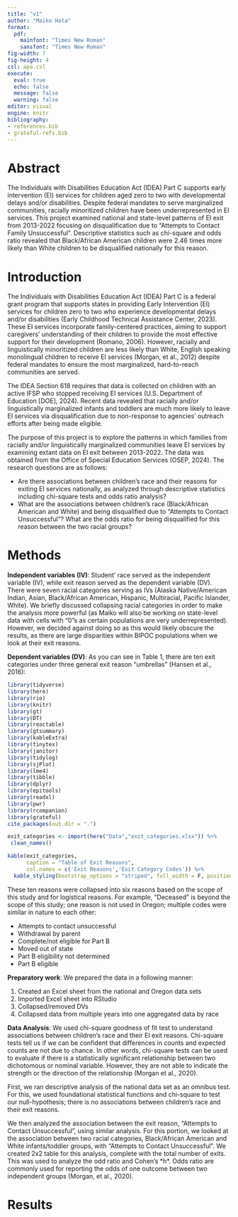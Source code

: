 ```yaml
---
title: "v1"
author: "Maiko Hata"
format: 
  pdf:
    mainfont: "Times New Roman"
    sansfont: "Times New Roman"
fig-width: 7
fig-height: 4
csl: apa.csl
execute: 
  eval: true 
  echo: false
  message: false 
  warning: false
editor: visual
engine: knitr
bibliography: 
- references.bib
- grateful-refs.bib
---
```


# Abstract

The Individuals with Disabilities Education Act (IDEA) Part C supports early intervention (EI) services for children aged zero to two with developmental delays and/or disabilities. Despite federal mandates to serve marginalized communities, racially minoritized children have been underrepresented in EI services. This project examined national and state-level patterns of EI exit from 2013-2022 focusing on disqualification due to "Attempts to Contact Family Unsuccessful". Descriptive statistics such as chi-square and odds ratio revealed that Black/African American children were 2.46 times more likely than White children to be disqualified nationally for this reason.

# Introduction

The Individuals with Disabilities Education Act (IDEA) Part C is a federal grant program that supports states in providing Early Intervention (EI) services for children zero to two who experience developmental delays and/or disabilities (Early Childhood Technical Assistance Center, 2023). These EI services incorporate family-centered practices, aiming to support caregivers' understanding of their children to provide the most effective support for their development (Romano, 2006). However, racially and linguistically minoritized children are less likely than White, English speaking monolingual children to receive EI services (Morgan, et al., 2012) despite federal mandates to ensure the most marginalized, hard-to-reach communities are served.

The IDEA Section 618 requires that data is collected on children with an active IFSP who stopped receiving EI services (U.S. Department of Education \[DOE\], 2024). Recent data revealed that racially and/or linguistically marginalized infants and toddlers are much more likely to leave EI services via disqualification due to non-response to agencies’ outreach efforts after being made eligible.

The purpose of this project is to explore the patterns in which families from racially and/or linguistically marginalized communities leave EI services by examining extant data on EI exit between 2013-2022. The data was obtained from the Office of Special Education Services (OSEP, 2024). The research questions are as follows:

-   Are there associations between children's race and their reasons for exiting EI services nationally, as analyzed through descriptive statistics including chi-square tests and odds ratio analysis?
-   What are the associations between children's race (Black/African American and White) and being disqualified due to "Attempts to Contact Unsuccessful"? What are the odds ratio for being disqualified for this reason between the two racial groups?

# **Methods**

**Independent variables (IV)**: Student' race served as the independent variable (IV), while exit reason served as the dependent variable (DV). There were seven racial categories serving as IVs (Alaska Native/American Indian, Asian, Black/African American, Hispanic, Multiracial, Pacific Islander, White). We briefly discussed collapsing racial categories in order to make the analysis more powerful (as Maiko will also be working on state-level data with cells with "0"s as certain populations are very underrepresented). However, we decided against doing so as this would likely obscure the results, as there are large disparities within BIPOC populations when we look at their exit reasons.

**Dependent variables (DV)**: As you can see in Table 1, there are ten exit categories under three general exit reason “umbrellas” (Hansen et al., 2016):

```r
library(tidyverse)
library(here)
library(rio)
library(knitr)
library(gt)
library(DT)
library(reactable)
library(gtsummary)
library(kableExtra)
library(tinytex)
library(janitor)
library(tidylog)
library(sjPlot)
library(lme4)
library(tibble)
library(dplyr)
library(epitools)
library(readxl)
library(pwr)
library(rcompanion)
library(grateful)
cite_packages(out.dir = ".")
```

```r
exit_categories <- import(here("Data","exit_categories.xlsx")) %>%
 clean_names() 
```

```r
kable(exit_categories, 
      caption = "Table of Exit Reasons",
      col.names = c('Exit Reasons','Exit Category Codes')) %>% 
  kable_styling(bootstrap_options = "striped", full_width = F, position = "left")
```

These ten reasons were collapsed into six reasons based on the scope of this study and for logistical reasons. For example, "Deceased" is beyond the scope of this study; one reason is not used in Oregon; multiple codes were similar in nature to each other:

-   Attempts to contact unsuccessful
-   Withdrawal by parent
-   Complete/not eligible for Part B
-   Moved out of state
-   Part B eligibility not determined
-   Part B eligible

**Preparatory work**: We prepared the data in a following manner:

1.  Created an Excel sheet from the national and Oregon data sets
2.  Imported Excel sheet into RStudio
3.  Collapsed/removed DVs
4.  Collapsed data from multiple years into one aggregated data by race

**Data Analysis**: We used chi-square goodness of fit test to understand associations between children's race and their EI exit reasons. Chi-square tests tell us if we can be confident that differences in counts and expected counts are not due to chance. In other words, chi-square tests can be used to evaluate if there is a statistically significant relationship between two dichotomous or nominal variable. However, they are not able to indicate the strength or the direction of the relationship (Morgan et al., 2020).

First, we ran descriptive analysis of the national data set as an omnibus test. For this, we used foundational statistical functions and chi-square to test our null-hypothesis; there is no associations between children's race and their exit reasons.

We then analyzed the association between the exit reason, "Attempts to Contact Unsuccessful", using similar analysis. For this portion, we looked at the association between two racial categories, Black/African American and White infants/toddler groups, with "Attempts to Contact Unsuccessful". We created 2x2 table for this analysis, complete with the total number of exits. This was used to analyze the odd ratio and Cohen's \*h\*. Odds ratio are commonly used for reporting the odds of one outcome between two independent groups (Morgan, et al., 2020).

# Results
